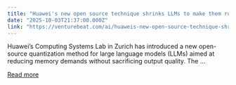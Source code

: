 ```yaml
---
title: "Huawei's new open source technique shrinks LLMs to make them run on less powerful, less expensive hardware"
date: "2025-10-03T21:37:00.000Z"
link: "https://venturebeat.com/ai/huaweis-new-open-source-technique-shrinks-llms-to-make-them-run-on-less"
---
```


Huawei’s Computing Systems Lab in Zurich has introduced a new open-source quantization method for large language models (LLMs) aimed at reducing memory demands without sacrificing output quality. The ...

[Read more](https://venturebeat.com/ai/huaweis-new-open-source-technique-shrinks-llms-to-make-them-run-on-less)
